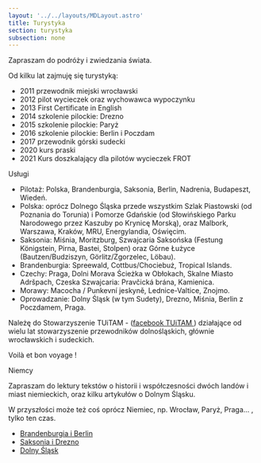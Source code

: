 ```yaml
---
layout: '../../layouts/MDLayout.astro'
title: Turystyka
section: turystyka
subsection: none
---
```


Zapraszam do podróży i zwiedzania świata.
    
Od kilku lat zajmuję się turystyką:
    
 - 2011 przewodnik miejski wrocławski
 - 2012 pilot wycieczek oraz wychowawca wypoczynku
 - 2013 First Certificate in English
 - 2014 szkolenie pilockie: Drezno
 - 2015 szkolenie pilockie: Paryż
 - 2016 szkolenie pilockie: Berlin i Poczdam
 - 2017 przewodnik górski sudecki
 - 2020 kurs praski
 - 2021 Kurs doszkalający dla pilotów wycieczek FROT

Usługi

 - Pilotaż: Polska, Brandenburgia, Saksonia, Berlin, Nadrenia, Budapeszt, Wiedeń.
 - Polska: oprócz Dolnego Śląska przede wszystkim Szlak Piastowski (od Poznania do Torunia) i Pomorze Gdańskie (od Słowińskiego Parku Narodowego przez Kaszuby po Krynicę Morską), oraz Malbork, Warszawa, Kraków, MRU, Energylandia, Oświęcim.
 - Saksonia: Miśnia, Moritzburg, Szwajcaria Saksońska (Festung Königstein, Pirna, Bastei, Stolpen) oraz Górne Łużyce (Bautzen/Budziszyn, Görlitz/Zgorzelec, Löbau).
 - Brandenburgia: Spreewald, Cottbus/Chociebuż, Tropical Islands.
 - Czechy: Praga, Dolni Morava Ścieżka w Obłokach, Skalne Miasto Adršpach, Czeska Szwajcaria: Pravčická brána, Kamienica.
 - Morawy: Macocha / Punkevní jeskyně, Lednice-Valtice, Znojmo.
 - Oprowadzanie: Dolny Śląsk (w tym Sudety), Drezno, Miśnia, Berlin z Poczdamem, Praga.


Należę do Stowarzyszenie TUiTAM - ([facebook TUiTAM ](https://www.facebook.com/stowarzyszenieTUiTAM)) działające od wielu lat stowarzyszenie przewodników dolnośląskich, głównie wrocławskich i sudeckich.

Voilà et bon voyage !
    
Niemcy

Zapraszam do lektury tekstów o historii i współczesności dwóch landów i miast niemieckich, oraz kilku artykułów o Dolnym Śląsku.
    
W przyszłości może też coś oprócz Niemiec, np. Wrocław, Paryż, Praga... , tylko ten czas.

- [Brandenburgia i Berlin](/turystyka/brandenburgia)
- [Saksonia i Drezno](/turystyka/saksonia)
- [Dolny Śląsk](/turystyka/dolny_slask)


